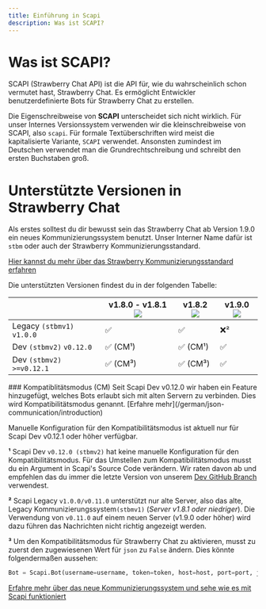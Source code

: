 ```yaml
---
title: Einführung in Scapi
description: Was ist SCAPI?
---
```


# Was ist SCAPI?

SCAPI (Strawberry Chat API) ist die API für, wie du wahrscheinlich schon vermutet hast, Strawberry Chat. 
Es ermöglicht Entwickler benutzerdefinierte Bots für Strawberry Chat zu erstellen.

Die Eigenschreibweise von **SCAPI** unterscheidet sich nicht wirklich. Für unser Internes Versionssystem verwenden wir die kleinschreibweise von SCAPI, also `scapi`.
Für formale Textüberschriften wird meist die kapitalisierte Variante, `SCAPI` verwendet. Ansonsten zumindest im Deutschen verwendet man die Grundrechtschreibung und schreibt den 
ersten Buchstaben groß. 

# Unterstützte Versionen in Strawberry Chat
Als erstes solltest du dir bewusst sein das Strawberry Chat ab Version 1.9.0 ein neues Kommunizierungssystem benutzt.
Unser Interner Name dafür ist `stbm` oder auch der Strawberry Kommunizierungsstandard. 

[Hier kannst du mehr über das Strawberry Kommunizierungsstandard erfahren](/german/stbchat/stbm) 

Die unterstützten Versionen findest du in der folgenden Tabelle:
 
|                               | v1.8.0 - v1.8.1 ![](https://img.shields.io/badge/Legacy-green) | v1.8.2 ![](https://img.shields.io/badge/Stable-success) | v1.9.0 ![](https://img.shields.io/badge/Dev-cyan) |
|-------------------------------|----------------------------------------------------------------|---------------------------------------------------------|--------------------------------------------------------|
| Legacy `(stbmv1)` `v1.0.0`    |  ✅                                                            | ✅                                                     | ❌²                                                    |
| Dev `(stbmv2)` `v0.12.0`   |  ✅ (CM¹)                                                      | ✅ (CM¹)                                               | ✅                                                     | 
| Dev `(stbmv2)` `>=v0.12.1` |  ✅ (CM³)                                                      | ✅ (CM³)                                               | ✅                                                     | 

<Tip>
    ### Kompatiblitätsmodus (CM)
    Seit Scapi Dev v0.12.0 wir haben ein Feature hinzugefügt, welches Bots erlaubt sich mit alten Servern zu verbinden.
    Dies wird Kompatibilitätsmodus genannt.
    [Erfahre mehr](/german/json-communication/introduction)
</Tip>

<Warning>Manuelle Konfiguration für den Kompatibilitätsmodus ist aktuell nur für Scapi Dev v0.12.1 oder höher verfügbar.</Warning>

**¹** Scapi Dev `v0.12.0 (stbmv2)` hat keine manuelle Konfiguration für den Kompatibilitätsmodus. Für das Umstellen zum Kompatibilitätsmodus musst du ein Argument in Scapi's Source Code verändern.
Wir raten davon ab und empfehlen das du immer die letzte Version von unserem [Dev GitHub Branch](https://github.com/Strawberry-Foundations/strawberry-chat/tree/main) verwendest.

**²** Scapi Legacy `v1.0.0/v0.11.0` unterstützt nur alte Server, also das alte, Legacy Kommunizierungssystem`(stbmv1)` (*Server v1.8.1 oder niedriger*).
Die Verwendung von `v0.11.0` auf einem neuen Server (v1.9.0 oder höher) wird dazu führen das Nachrichten nicht richtig angezeigt werden.

**³** Um den Kompatibilitätsmodus für Strawberry Chat zu aktivieren, musst zu zuerst den zugewiesenen Wert für `json` zu `False` ändern.
Dies könnte folgendermaßen aussehen:
```python
Bot = Scapi.Bot(username=username, token=token, host=host, port=port, json=False)
```
[Erfahre mehr über das neue Kommunizierungssystem und sehe wie es mit Scapi funktioniert](/german/scapi/usage#schreibe-deinen-ersten-bot-stbmv2)